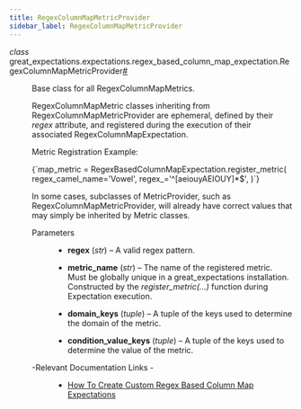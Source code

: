 ```yaml
---
title: RegexColumnMapMetricProvider
sidebar_label: RegexColumnMapMetricProvider
---
```


<section class="sphinx-api-doc" id="regexcolumnmapmetricprovider">

<dl class="py class">
<dt class="sig sig-object py" id="great_expectations.expectations.regex_based_column_map_expectation.RegexColumnMapMetricProvider">
<em class="property"><span class="pre">class</span><span class="w"> </span></em><span class="sig-prename descclassname"><span class="pre">great_expectations.expectations.regex_based_column_map_expectation.</span></span><span class="sig-name descname"><span class="pre">RegexColumnMapMetricProvider</span></span><a class="headerlink" href="#great_expectations.expectations.regex_based_column_map_expectation.RegexColumnMapMetricProvider" title="Permalink to this definition">#</a></dt>
<dd><p>Base class for all RegexColumnMapMetrics.</p>
<p>RegexColumnMapMetric classes inheriting from RegexColumnMapMetricProvider are ephemeral,
defined by their <cite>regex</cite> attribute, and registered during the execution of their associated RegexColumnMapExpectation.</p>
<p>Metric Registration Example:</p>
<p><CodeBlock language="python">{`map_metric = RegexBasedColumnMapExpectation.register_metric(
    regex_camel_name='Vowel',
    regex_='^[aeiouyAEIOUY]*$',
)`}</CodeBlock></p>
<p>In some cases, subclasses of MetricProvider, such as RegexColumnMapMetricProvider, will already
have correct values that may simply be inherited by Metric classes.</p>
<dl class="field-list simple">
<dt class="field-odd">Parameters</dt>
<dd class="field-odd"><ul class="simple">
<li><p><strong>regex</strong> (<em>str</em>) – A valid regex pattern.</p></li>
<li><p><strong>metric_name</strong> (<em>str</em>) – The name of the registered metric. Must be globally unique in a great_expectations installation.
Constructed by the <cite>register_metric(…)</cite> function during Expectation execution.</p></li>
<li><p><strong>domain_keys</strong> (<em>tuple</em>) – A tuple of the keys used to determine the domain of the metric.</p></li>
<li><p><strong>condition_value_keys</strong> (<em>tuple</em>) – A tuple of the keys used to determine the value of the metric.</p></li>
</ul>
</dd>
</dl>
<dl class="simple">
<dt>-Relevant Documentation Links
-</dt><dd><ul class="simple">
<li><p><a class="reference external" href="https://docs.greatexpectations.io/docs/guides/expectations/creating_custom_expectations/how_to_create_custom_regex_based_column_map_expectations">How To Create Custom Regex Based Column Map Expectations</a></p></li>
</ul>
</dd>
</dl>
</dd></dl>
</section>